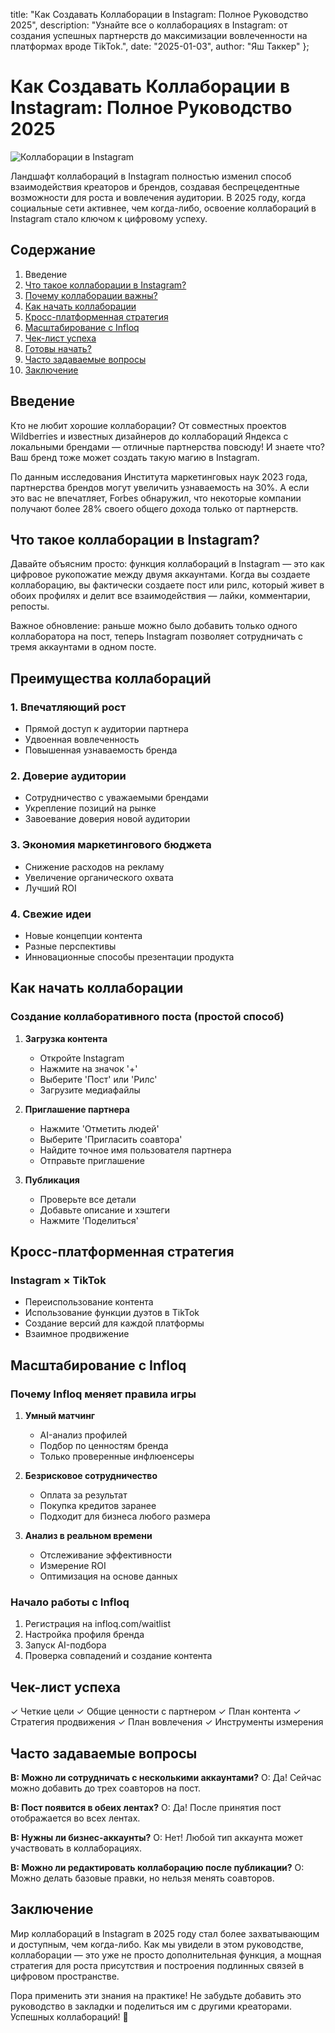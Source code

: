  title: "Как Создавать Коллаборации в Instagram: Полное Руководство 2025",
  description: "Узнайте все о коллаборациях в Instagram: от создания успешных партнерств до максимизации вовлеченности на платформах вроде TikTok.",
  date: "2025-01-03",
  author: "Яш Таккер"
};

# Как Создавать Коллаборации в Instagram: Полное Руководство 2025

![Коллаборации в Instagram](/images/blog-posts/how-to-collaborate-on-instagram.jpeg)

Ландшафт коллабораций в Instagram полностью изменил способ взаимодействия креаторов и брендов, создавая беспрецедентные возможности для роста и вовлечения аудитории. В 2025 году, когда социальные сети активнее, чем когда-либо, освоение коллабораций в Instagram стало ключом к цифровому успеху.

## Содержание

1. Введение
2. [Что такое коллаборации в Instagram?](#что-такое-коллаборации-в-instagram)
3. [Почему коллаборации важны?](#почему-коллаборации-важны)
4. [Как начать коллаборации](#как-начать-коллаборации)
5. [Кросс-платформенная стратегия](#кросс-платформенная-стратегия)
6. [Масштабирование с Infloq](#масштабирование-с-infloq)
7. [Чек-лист успеха](#чек-лист-успеха)
8. [Готовы начать?](#готовы-начать)
9. [Часто задаваемые вопросы](#часто-задаваемые-вопросы)
10. [Заключение](#заключение)

## Введение

Кто не любит хорошие коллаборации? От совместных проектов Wildberries и известных дизайнеров до коллабораций Яндекса с локальными брендами — отличные партнерства повсюду! И знаете что? Ваш бренд тоже может создать такую магию в Instagram.

По данным исследования Института маркетинговых наук 2023 года, партнерства брендов могут увеличить узнаваемость на 30%. А если это вас не впечатляет, Forbes обнаружил, что некоторые компании получают более 28% своего общего дохода только от партнерств.

## Что такое коллаборации в Instagram?

Давайте объясним просто: функция коллабораций в Instagram — это как цифровое рукопожатие между двумя аккаунтами. Когда вы создаете коллаборацию, вы фактически создаете пост или рилс, который живет в обоих профилях и делит все взаимодействия — лайки, комментарии, репосты.

Важное обновление: раньше можно было добавить только одного коллаборатора на пост, теперь Instagram позволяет сотрудничать с тремя аккаунтами в одном посте.

## Преимущества коллабораций

### 1. Впечатляющий рост
- Прямой доступ к аудитории партнера
- Удвоенная вовлеченность
- Повышенная узнаваемость бренда

### 2. Доверие аудитории
- Сотрудничество с уважаемыми брендами
- Укрепление позиций на рынке
- Завоевание доверия новой аудитории

### 3. Экономия маркетингового бюджета
- Снижение расходов на рекламу
- Увеличение органического охвата
- Лучший ROI

### 4. Свежие идеи
- Новые концепции контента
- Разные перспективы
- Инновационные способы презентации продукта

## Как начать коллаборации

### Создание коллаборативного поста (простой способ)

1. **Загрузка контента**
   - Откройте Instagram
   - Нажмите на значок '+'
   - Выберите 'Пост' или 'Рилс'
   - Загрузите медиафайлы

2. **Приглашение партнера**
   - Нажмите 'Отметить людей'
   - Выберите 'Пригласить соавтора'
   - Найдите точное имя пользователя партнера
   - Отправьте приглашение

3. **Публикация**
   - Проверьте все детали
   - Добавьте описание и хэштеги
   - Нажмите 'Поделиться'

## Кросс-платформенная стратегия

### Instagram × TikTok
- Переиспользование контента
- Использование функции дуэтов в TikTok
- Создание версий для каждой платформы
- Взаимное продвижение

## Масштабирование с Infloq

### Почему Infloq меняет правила игры

1. **Умный матчинг**
   - AI-анализ профилей
   - Подбор по ценностям бренда
   - Только проверенные инфлюенсеры

2. **Безрисковое сотрудничество**
   - Оплата за результат
   - Покупка кредитов заранее
   - Подходит для бизнеса любого размера

3. **Анализ в реальном времени**
   - Отслеживание эффективности
   - Измерение ROI
   - Оптимизация на основе данных

### Начало работы с Infloq

1. Регистрация на infloq.com/waitlist
2. Настройка профиля бренда
3. Запуск AI-подбора
4. Проверка совпадений и создание контента

## Чек-лист успеха

✓ Четкие цели
✓ Общие ценности с партнером
✓ План контента
✓ Стратегия продвижения
✓ План вовлечения
✓ Инструменты измерения

## Часто задаваемые вопросы

**В: Можно ли сотрудничать с несколькими аккаунтами?**
О: Да! Сейчас можно добавить до трех соавторов на пост.

**В: Пост появится в обеих лентах?**
О: Да! После принятия пост отображается во всех лентах.

**В: Нужны ли бизнес-аккаунты?**
О: Нет! Любой тип аккаунта может участвовать в коллаборациях.

**В: Можно ли редактировать коллаборацию после публикации?**
О: Можно делать базовые правки, но нельзя менять соавторов.

## Заключение

Мир коллабораций в Instagram в 2025 году стал более захватывающим и доступным, чем когда-либо. Как мы увидели в этом руководстве, коллаборации — это уже не просто дополнительная функция, а мощная стратегия для роста присутствия и построения подлинных связей в цифровом пространстве.

Пора применить эти знания на практике! Не забудьте добавить это руководство в закладки и поделиться им с другими креаторами. Успешных коллабораций! 🎉
